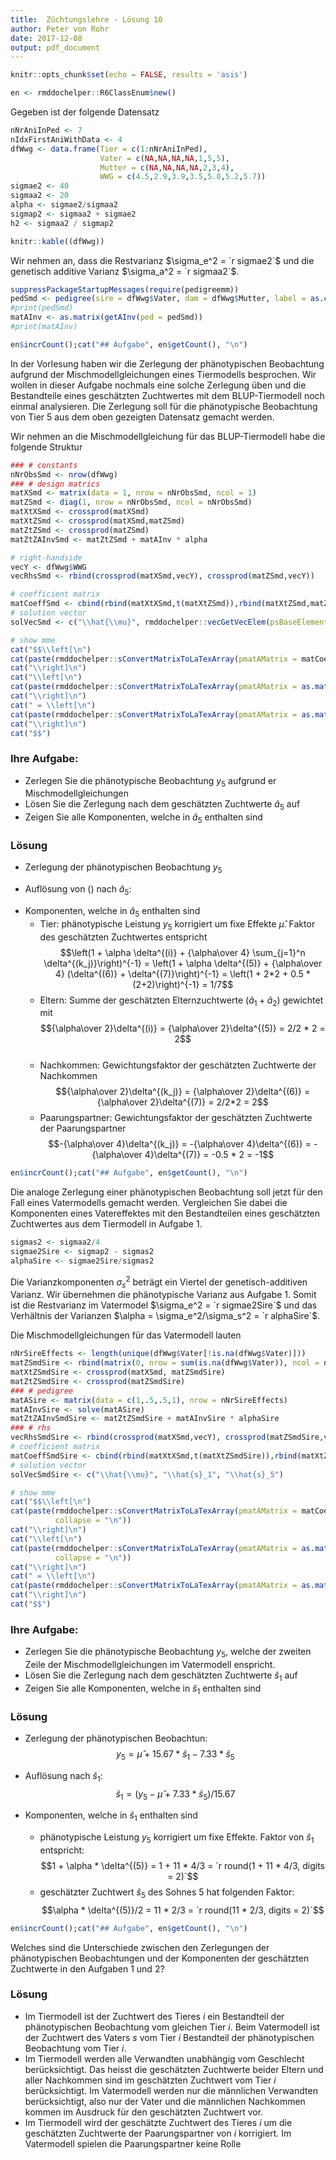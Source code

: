 ```yaml
---
title:  Züchtungslehre - Lösung 10
author: Peter von Rohr
date: 2017-12-08
output: pdf_document
---
```


```r
knitr::opts_chunk$set(echo = FALSE, results = 'asis')
```

```r
en <- rmddochelper::R6ClassEnum$new()
```

Gegeben ist der folgende Datensatz

```r
nNrAniInPed <- 7
nIdxFirstAniWithData <- 4
dfWwg <- data.frame(Tier = c(1:nNrAniInPed),
                    Vater = c(NA,NA,NA,NA,1,5,5),
                    Mutter = c(NA,NA,NA,NA,2,3,4),
                    WWG = c(4.5,2.9,3.9,3.5,5.0,5.2,5.7))
sigmae2 <- 40
sigmaa2 <- 20
alpha <- sigmae2/sigmaa2
sigmap2 <- sigmaa2 + sigmae2
h2 <- sigmaa2 / sigmap2
```

```r
knitr::kable((dfWwg))
```

Wir nehmen an, dass die Restvarianz $\sigma_e^2 = `r sigmae2`$ und die genetisch additive Varianz $\sigma_a^2 = `r sigmaa2`$. 


```r
suppressPackageStartupMessages(require(pedigreemm))
pedSmd <- pedigree(sire = dfWwg$Vater, dam = dfWwg$Mutter, label = as.character(dfWwg$Tier))
#print(pedSmd)
matAInv <- as.matrix(getAInv(ped = pedSmd))
#print(matAInv)
```


```r
en$incrCount();cat("## Aufgabe", en$getCount(), "\n")
```
In der Vorlesung haben wir die Zerlegung der phänotypischen Beobachtung aufgrund der Mischmodellgleichungen eines Tiermodells besprochen. Wir wollen in dieser Aufgabe nochmals eine solche Zerlegung üben und die Bestandteile eines geschätzten Zuchtwertes mit dem BLUP-Tiermodell noch einmal analysieren. Die Zerlegung soll für die phänotypische Beobachtung von Tier $5$ aus dem oben gezeigten Datensatz gemacht werden.

Wir nehmen an die Mischmodellgleichung für das BLUP-Tiermodell habe die folgende Struktur

```r
### # constants
nNrObsSmd <- nrow(dfWwg)
### # design matrics
matXSmd <- matrix(data = 1, nrow = nNrObsSmd, ncol = 1)
matZSmd <- diag(1, nrow = nNrObsSmd, ncol = nNrObsSmd)
matXtXSmd <- crossprod(matXSmd)
matXtZSmd <- crossprod(matXSmd,matZSmd)
matZtZSmd <- crossprod(matZSmd)
matZtZAInvSmd <- matZtZSmd + matAInv * alpha

# right-handside
vecY <- dfWwg$WWG
vecRhsSmd <- rbind(crossprod(matXSmd,vecY), crossprod(matZSmd,vecY))

# coefficient matrix
matCoeffSmd <- cbind(rbind(matXtXSmd,t(matXtZSmd)),rbind(matXtZSmd,matZtZAInvSmd))
# solution vector
solVecSmd <- c("\\hat{\\mu}", rmddochelper::vecGetVecElem(psBaseElement = "\\hat{a}", pnVecLen = nNrObsSmd))

# show mme
cat("$$\\left[\n")
cat(paste(rmddochelper::sConvertMatrixToLaTexArray(pmatAMatrix = matCoeffSmd, pnDigits = 2, pnAlign = rep("c", nNrObsSmd+2)), collapse = "\n"))
cat("\\right]\n")
cat("\\left[\n")
cat(paste(rmddochelper::sConvertMatrixToLaTexArray(pmatAMatrix = as.matrix(solVecSmd, nrow = nNrObsSmd+1), pnAlign = rep("c", 2)), collapse = "\n"))
cat("\\right]\n")
cat(" = \\left[\n")
cat(paste(rmddochelper::sConvertMatrixToLaTexArray(pmatAMatrix = as.matrix(vecRhsSmd, nrow = nNrObsSmd+1), pnDigits = 1, pnAlign = rep("c", 2)), collapse = "\n"))
cat("\\right]\n")
cat("$$")
```

### Ihre Aufgabe:
- Zerlegen Sie die phänotypische Beobachtung $y_5$ aufgrund er Mischmodellgleichungen
- Lösen Sie die Zerlegung nach dem geschätzten Zuchtwerte $\hat{a}_5$ auf
- Zeigen Sie alle Komponenten, welche in $\hat{a}_5$ enthalten sind


<!-- solution -->
### Lösung

- Zerlegung der phänotypischen Beobachtung $y_5$

\begin{equation}
y_5 = `r vecY[5]` = \hat{\mu} - 2(\hat{a}_1 + \hat{a}_2) + \hat{a}_3 + \hat{a}_4 + 7\hat{a}_5 - 2(\hat{a}_6 + \hat{a}_7)
\label{eq:DecompPhenObs}
\end{equation}

- Auflösung von (\ref{eq:DecompPhenObs}) nach $\hat{a}_5$:

\begin{equation}
\hat{a}_5  = {1\over 7}(y_5 - \hat{\mu} + 2(\hat{a}_1 + \hat{a}_2) - \hat{a}_3 - \hat{a}_4 + 2(\hat{a}_6 + \hat{a}_7)) 
\label{eq:SolveAhatAni5}
\end{equation}

- Komponenten, welche in $\hat{a}_5$ enthalten sind
    + Tier: phänotypische Leistung $y_5$ korrigiert um fixe Effekte $\hat{\mu}$. Faktor des geschätzten Zuchtwertes entspricht 
      $$\left(1 + \alpha \delta^{(i)} + {\alpha\over 4} \sum_{j=1}^n \delta^{(k_j)}\right)^{-1} 
        = \left(1 + \alpha \delta^{(5)} + {\alpha\over 4} (\delta^{(6)} + \delta^{(7)}\right)^{-1}
        = \left(1 + 2*2 + 0.5 *(2+2)\right)^{-1} = 1/7$$
    + Eltern: Summe der geschätzten Elternzuchtwerte $(\hat{a}_1 + \hat{a}_2)$ gewichtet mit 
      $${\alpha\over 2}\delta^{(i)} = {\alpha\over 2}\delta^{(5)} = 2/2 * 2 = 2$$    
    + Nachkommen: Gewichtungsfaktor der geschätzten Zuchtwerte der Nachkommen
      $${\alpha\over 2}\delta^{(k_j)} = {\alpha\over 2}\delta^{(6)} = {\alpha\over 2}\delta^{(7)} = 2/2*2 = 2$$
    + Paarungspartner: Gewichtungsfaktor der geschätzten Zuchtwerte der Paarungspartner
      $$-{\alpha\over 4}\delta^{(k_j)} = -{\alpha\over 4}\delta^{(6)} = -{\alpha\over 4}\delta^{(7)} 
        = -0.5 * 2 = -1$$

<!-- /solution -->

```r
en$incrCount();cat("## Aufgabe", en$getCount(), "\n")
```
Die analoge Zerlegung einer phänotypischen Beobachtung soll jetzt für den Fall eines Vatermodells gemacht werden. Vergleichen Sie dabei die Komponenten eines Vatereffektes mit den Bestandteilen eines geschätzten Zuchtwertes aus dem Tiermodell in Aufgabe 1.

```r
sigmas2 <- sigmaa2/4
sigmae2Sire <- sigmap2 - sigmas2
alphaSire <- sigmae2Sire/sigmas2
```

Die Varianzkomponenten $\sigma_s^2$ beträgt ein Viertel der genetisch-additiven Varianz. Wir übernehmen die phänotypische Varianz aus Aufgabe 1. Somit ist die Restvarianz im Vatermodel $\sigma_e^2 = `r sigmae2Sire`$ und das Verhältnis der Varianzen $\alpha = \sigma_e^2/\sigma_s^2 = `r alphaSire`$. 

Die Mischmodellgleichungen für das Vatermodell lauten

```r
nNrSireEffects <- length(unique(dfWwg$Vater[!is.na(dfWwg$Vater)]))
matZSmdSire <- rbind(matrix(0, nrow = sum(is.na(dfWwg$Vater)), ncol = nNrSireEffects), matrix(data = c(1,0,0,0,1,1), nrow = sum(!is.na(dfWwg$Vater)), ncol = nNrSireEffects))
matXtZSmdSire <- crossprod(matXSmd, matZSmdSire)
matZtZSmdSire <- crossprod(matZSmdSire)
### # pedigree
matASire <- matrix(data = c(1,.5,.5,1), nrow = nNrSireEffects)
matAInvSire <- solve(matASire)
matZtZAInvSmdSire <- matZtZSmdSire + matAInvSire * alphaSire
### # rhs
vecRhsSmdSire <- rbind(crossprod(matXSmd,vecY), crossprod(matZSmdSire,vecY))
# coefficient matrix
matCoeffSmdSire <- cbind(rbind(matXtXSmd,t(matXtZSmdSire)),rbind(matXtZSmdSire,matZtZAInvSmdSire))
# solution vector
solVecSmdSire <- c("\\hat{\\mu}", "\\hat{s}_1", "\\hat{s}_5")

# show mme
cat("$$\\left[\n")
cat(paste(rmddochelper::sConvertMatrixToLaTexArray(pmatAMatrix = matCoeffSmdSire, pnDigits = 2, pnAlign = rep("c", ncol(matCoeffSmdSire)+1)), 
          collapse = "\n"))
cat("\\right]\n")
cat("\\left[\n")
cat(paste(rmddochelper::sConvertMatrixToLaTexArray(pmatAMatrix = as.matrix(solVecSmdSire, nrow = lenght(solVecSmdSire)), pnAlign = rep("c", 2)), 
          collapse = "\n"))
cat("\\right]\n")
cat(" = \\left[\n")
cat(paste(rmddochelper::sConvertMatrixToLaTexArray(pmatAMatrix = as.matrix(vecRhsSmdSire, nrow = length(vecRhsSmdSire)), pnDigits = 1, pnAlign = rep("c", 2)), collapse = "\n"))
cat("\\right]\n")
cat("$$")
```

### Ihre Aufgabe:
- Zerlegen Sie die phänotypische Beobachtung $y_5$, welche der zweiten Zeile der Mischmodellgleichungen im Vatermodell enspricht.
- Lösen Sie die Zerlegung nach dem geschätzten Zuchtwerte $\hat{s}_1$ auf
- Zeigen Sie alle Komponenten, welche in $\hat{s}_1$ enthalten sind

\pagebreak

<!-- solution -->
### Lösung

- Zerlegung der phänotypischen Beobachtun:
$$y_5 = \hat{\mu} + 15.67*\hat{s}_1 - 7.33 * \hat{s}_5 $$

- Auflösung nach $\hat{s}_1$:
$$\hat{s}_1 = (y_5 - \hat{\mu} + 7.33 * \hat{s}_5) / 15.67$$

- Komponenten, welche in $\hat{s}_1$ enthalten sind
    + phänotypische Leistung $y_5$ korrigiert um fixe Effekte. Faktor von $\hat{s}_1$ entspricht:
      $$1 + \alpha * \delta^{(5)} = 1 + 11 * 4/3 = `r round(1 + 11 * 4/3, digits = 2)`$$
    + geschätzter Zuchtwert $\hat{s}_5$ des Sohnes $5$ hat folgenden Faktor: 
      $$\alpha * \delta^{(5)}/2 = 11 * 2/3 = `r round(11 * 2/3, digits = 2)`$$
    
<!-- /solution -->

```r
en$incrCount();cat("## Aufgabe", en$getCount(), "\n")
```
Welches sind die Unterschiede zwischen den Zerlegungen der phänotypischen Beobachtungen und der Komponenten der geschätzten Zuchtwerte in den Aufgaben 1 und 2?

<!-- solution -->
### Lösung

- Im Tiermodell ist der Zuchtwert des Tieres $i$ ein Bestandteil der phänotypischen Beobachtung vom gleichen Tier $i$. Beim Vatermodell ist der Zuchtwert des Vaters $s$ vom Tier $i$ Bestandteil der phänotypischen Beobachtung vom Tier $i$.
- Im Tiermodell werden alle Verwandten unabhängig vom Geschlecht berücksichtigt. Das heisst die geschätzten Zuchtwerte beider Eltern und aller Nachkommen sind im geschätzten Zuchtwert vom Tier $i$ berücksichtigt. Im Vatermodell werden nur die männlichen Verwandten berücksichtigt, also nur der Vater und die männlichen Nachkommen kommen im Ausdruck für den geschätzten Zuchtwert vor.
- Im Tiermodell wird der geschätzte Zuchtwert des Tieres $i$ um die geschätzten Zuchtwerte der Paarungspartner von $i$ korrigiert. Im Vatermodell spielen die Paarungspartner keine Rolle

<!-- /solution -->
